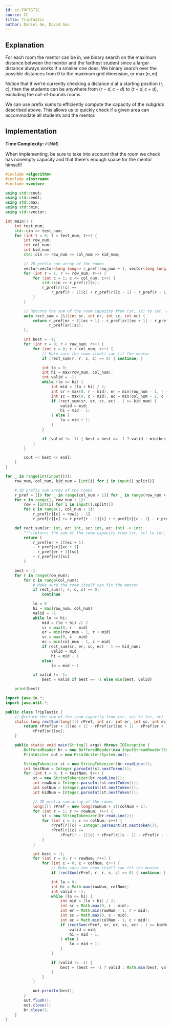 ```yaml
---
id: cc-TRPTSTIC
source: CC
title: TripTastic
author: Daniel Ge, David Guo
---
```


## Explanation

For each room the mentor can be in, we binary search on the maximum distance between the mentor and the farthest student
since a larger distance always works if a smaller one does.
We binary search over the possible distances from $0$ to the maximum grid dimension, or $\max(n, m)$.

Notice that if we're currently checking a distance $d$ at a starting position $(r, c)$,
then the students can be anywhere from $(r - d, c - d)$ to $(r + d, c + d)$, excluding the out-of-bounds rooms.

We can use prefix sums to efficiently compute the capacity of the subgrids described above.
This allows us to quickly check if a given area can accommodate all students and the mentor.

## Implementation

**Time Complexity:** $\mathcal{O}(NM)$

<Warning title="Remember the Mentor!">

When implementing, be sure to take into account that
the room we check has nonempty capacity and that there's enough space for the mentor himself!

</Warning>

<LanguageSection>
<CPPSection>

```cpp
#include <algorithm>
#include <iostream>
#include <vector>

using std::cout;
using std::endl;
using std::max;
using std::min;
using std::vector;

int main() {
	int test_num;
	std::cin >> test_num;
	for (int t = 0; t < test_num; t++) {
		int row_num;
		int col_num;
		int kid_num;
		std::cin >> row_num >> col_num >> kid_num;

		// 2D prefix sum array of the rooms
		vector<vector<long long>> r_pref(row_num + 1, vector<long long>(col_num + 1));
		for (int r = 1; r <= row_num; r++) {
			for (int c = 1; c <= col_num; c++) {
				std::cin >> r_pref[r][c];
				r_pref[r][c] +=
				    r_pref[r - 1][c] + r_pref[r][c - 1] - r_pref[r - 1][c - 1];
			}
		}

		// Returns the sum of the room capacity from (sr, sc) to (er, ec) inclusive
		auto rect_sum = [&](int sr, int er, int sc, int ec) {
			return r_pref[er + 1][ec + 1] - r_pref[sr][ec + 1] - r_pref[er + 1][sc] +
			       r_pref[sr][sc];
		};

		int best = -1;
		for (int r = 0; r < row_num; r++) {
			for (int c = 0; c < col_num; c++) {
				// Make sure the room itself can fit the mentor
				if (rect_sum(r, r, c, c) == 0) { continue; }

				int lo = 0;
				int hi = max(row_num, col_num);
				int valid = -1;
				while (lo <= hi) {
					int mid = (lo + hi) / 2;
					int sr = max(0, r - mid), er = min(row_num - 1, r + mid);
					int sc = max(0, c - mid), ec = min(col_num - 1, c + mid);
					if (rect_sum(sr, er, sc, ec) - 1 >= kid_num) {
						valid = mid;
						hi = mid - 1;
					} else {
						lo = mid + 1;
					}
				}

				if (valid != -1) { best = best == -1 ? valid : min(best, valid); }
			}
		}

		cout << best << endl;
	}
}
```

</CPPSection>
<PySection>

```py
for _ in range(int(input())):
	row_num, col_num, kid_num = [int(i) for i in input().split()]

	# 2D prefix sum array of the rooms
	r_pref = [[0 for _ in range(col_num + 1)] for _ in range(row_num + 1)]
	for r in range(1, row_num + 1):
		row = [int(i) for i in input().split()]
		for c in range(1, col_num + 1):
			r_pref[r][c] = row[c - 1]
			r_pref[r][c] += r_pref[r - 1][c] + r_pref[r][c - 1] - r_pref[r - 1][c - 1]

	def rect_sum(sr: int, er: int, sc: int, ec: int) -> int:
		""":return: the sum of the room capacity from (sr, sc) to (er, ec) inclusive"""
		return (
			r_pref[er + 1][ec + 1]
			- r_pref[sr][ec + 1]
			- r_pref[er + 1][sc]
			+ r_pref[sr][sc]
		)

	best = -1
	for r in range(row_num):
		for c in range(col_num):
			# Make sure the room itself can fit the mentor
			if rect_sum(r, r, c, c) == 0:
				continue

			lo = 0
			hi = max(row_num, col_num)
			valid = -1
			while lo <= hi:
				mid = (lo + hi) // 2
				sr = max(0, r - mid)
				er = min(row_num - 1, r + mid)
				sc = max(0, c - mid)
				ec = min(col_num - 1, c + mid)
				if rect_sum(sr, er, sc, ec) - 1 >= kid_num:
					valid = mid
					hi = mid - 1
				else:
					lo = mid + 1

			if valid != -1:
				best = valid if best == -1 else min(best, valid)

	print(best)
```

</PySection>
<JavaSection>

```java
import java.io.*;
import java.util.*;

public class TripTastic {
	// @return the sum of the room capacity from (sr, sc) to (er, ec) inclusive
	static long rectSum(long[][] rPref, int sr, int er, int sc, int ec) {
		return rPref[er + 1][ec + 1] - rPref[sr][ec + 1] - rPref[er + 1][sc] +
		    rPref[sr][sc];
	}

	public static void main(String[] args) throws IOException {
		BufferedReader br = new BufferedReader(new InputStreamReader(System.in));
		PrintWriter out = new PrintWriter(System.out);

		StringTokenizer st = new StringTokenizer(br.readLine());
		int testNum = Integer.parseInt(st.nextToken());
		for (int t = 0; t < testNum; t++) {
			st = new StringTokenizer(br.readLine());
			int rowNum = Integer.parseInt(st.nextToken());
			int colNum = Integer.parseInt(st.nextToken());
			int kidNum = Integer.parseInt(st.nextToken());

			// 2D prefix sum array of the rooms
			long[][] rPref = new long[rowNum + 1][colNum + 1];
			for (int r = 1; r <= rowNum; r++) {
				st = new StringTokenizer(br.readLine());
				for (int c = 1; c <= colNum; c++) {
					rPref[r][c] = Integer.parseInt(st.nextToken());
					rPref[r][c] +=
					    rPref[r - 1][c] + rPref[r][c - 1] - rPref[r - 1][c - 1];
				}
			}

			int best = -1;
			for (int r = 0; r < rowNum; r++) {
				for (int c = 0; c < colNum; c++) {
					// Make sure the room itself can fit the mentor
					if (rectSum(rPref, r, r, c, c) == 0) { continue; }

					int lo = 0;
					int hi = Math.max(rowNum, colNum);
					int valid = -1;
					while (lo <= hi) {
						int mid = (lo + hi) / 2;
						int sr = Math.max(0, r - mid);
						int er = Math.min(rowNum - 1, r + mid);
						int sc = Math.max(0, c - mid);
						int ec = Math.min(colNum - 1, c + mid);
						if (rectSum(rPref, sr, er, sc, ec) - 1 >= kidNum) {
							valid = mid;
							hi = mid - 1;
						} else {
							lo = mid + 1;
						}
					}

					if (valid != -1) {
						best = (best == -1 ? valid : Math.min(best, valid));
					}
				}
			}

			out.println(best);
		}
		out.flush();
		out.close();
		br.close();
	}
}
```

</JavaSection>
</LanguageSection>
